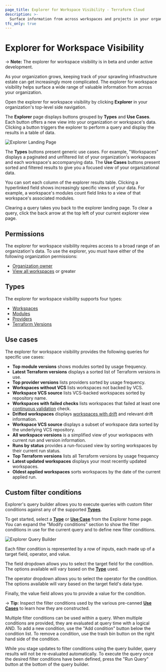 ```yaml
---
page_title: Explorer for Workspace Visibility - Terraform Cloud
description: >-
  Surface information from across workspaces and projects in your organization.
tfc_only: true
---
```


# Explorer for Workspace Visibility

-> **Note:** The explorer for workspace visibility is in beta and under active development.

As your organization grows, keeping track of your sprawling infrastructure estate can get increasingly more complicated. The explorer for workspace visibility helps surface a wide range of valuable information from across your organization.

Open the explorer for workspace visibility by clicking **Explorer** in your organization's top-level side navigation.

The **Explorer** page displays buttons grouped by **Types** and **Use Cases**. Each button offers a new view into your organization or workspace's data. Clicking a button triggers the explorer to perform a query and display the results in a table of data. 

![Explorer Landing Page](/img/docs/terraform-cloud-explorer-landing-page.png)

The **Types** buttons present generic use cases. For example, "Workspaces" displays a paginated and unfiltered list of your organization's workspaces and each workspace's accompanying data. The **Use Cases** buttons present sorted and filtered results to give you a focused view of your organizational data.

You can sort each column of the explorer results table. Clicking a hyperlinked field shows increasingly specific views of your data. For example, a workspace's modules count field links to a view of that workspace's associated modules. 

Clearing a query takes you back to the explorer landing page. To clear a query, click the back arrow at the top left of your current explorer view page.

## Permissions

The explorer for workspace visibility requires access to a broad range of an organization's data. To use the explorer, you must have either of the following organization permissions:
- [Organization owner](/terraform/cloud-docs/users-teams-organizations/permissions#organization-owners)
- [View all workspaces](/terraform/cloud-docs/users-teams-organizations/permissions#view-all-workspaces) or greater

## Types

The explorer for workspace visibility supports four types:

- [Workspaces](/terraform/cloud-docs/workspaces)
- [Modules](/terraform/language/modules)
- [Providers](/terraform/language/providers)
- [Terraform Versions](/terraform/language/upgrade-guides#upgrading-to-terraform-v1-4)

## Use cases

The explorer for workspace visibility provides the following queries for specific use cases:

- **Top module versions** shows modules sorted by usage frequency.
- **Latest Terraform versions** displays a sorted list of Terraform versions in use.
- **Top provider versions** lists providers sorted by usage frequency.
- **Workspaces without VCS** lists workspaces not backed by VCS.
- **Workspace VCS source** lists VCS-backed workspaces sorted by repository name.
- **Workspaces with failed checks** lists workspaces that failed at least one [continuous validation](/terraform/enterprise/workspaces/health#continuous-validation) check.
- **Drifted workspaces** displays [workspaces with drift](/terraform/enterprise/workspaces/health#drift-detection) and relevant drift information.
- **Workspace VCS source** displays a subset of workspace data sorted by the underlying VCS repository.
- **All workspace versions** is a simplified view of your workspaces with current run and version information.
- **Runs by status** provides a run-focused view by sorting workspaces by their current run status.
- **Top Terraform versions** lists all Terraform versions by usage frequency
- **Latest updated workspaces** displays your most recently updated workspaces.
- **Oldest applied workspaces** sorts workspaces by the date of the current applied run.

## Custom filter conditions

Explorer's query builder allows you to execute queries with custom filter
conditions against any of the supported [**Types**](#types).

To get started, select a [**Type**](#types) or [**Use Case**](#use-cases) from the
Explorer home page. You can expand the "Modify conditions" section to show the
filter conditions in use for the current query and to define new filter
conditions.

![Explorer Query Builder](/img/docs/query-builder.png)

Each filter condition is represented by a row of inputs, each made up of a
target field, operator, and value.

The field dropdown allows you to select the target field for the condition. The
options available will vary based on the [**Type**](#types) used.

The operator dropdown allows you to select the operator for the condition. The
options available will vary based on the target field's data type.

Finally, the value field allows you to provide a value for the condition.

-> **Tip:** Inspect the filter conditions used by the various pre-canned [**Use
Cases**](#use-cases) to learn how they are constructed.

Multiple filter conditions can be used within a query. When multiple conditions
are provided, they are evaluated at query time with a logical AND. To add a new
condition, use the "Add condition" button below the condition list. To remove a
condition, use the trash bin button on the right hand side of the condition.

While you stage updates to filter conditions using the query builder, query
results will not be re-evaluated automatically. To execute the query once
the desired filter conditions have been defined, press the "Run Query" button at
the bottom of the query builder.
